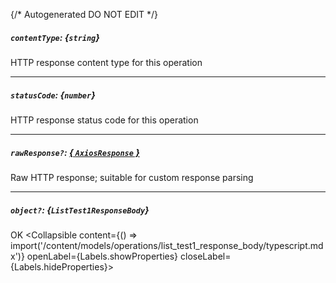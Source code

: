 {/* Autogenerated DO NOT EDIT  */}

##### `contentType`: *{`string`}*
HTTP response content type for this operation

---
##### `statusCode`: *{`number`}*
HTTP response status code for this operation

---
##### `rawResponse?`: [*{ `AxiosResponse` }*](https://axios-http.com/docs/res_schema)
Raw HTTP response; suitable for custom response parsing

---
##### `object?`: *{`ListTest1ResponseBody`}*
OK
<Collapsible content={() => import('/content/models/operations/list_test1_response_body/typescript.mdx')} openLabel={Labels.showProperties} closeLabel={Labels.hideProperties}>
</Collapsible>


